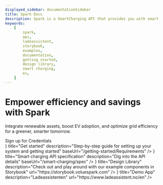 ```yaml
---
displayed_sidebar: documentationSidebar
title: Spark Docs
description: Spark is a SmartCharging API that provides you with smart charging recommendations that are optimized for cost and efficiency.
keywords:
    [
        spark,
        api,
        ladeassistent,
        storybook,
        examples,
        documentation,
        getting started,
        design library,
        smart charging,
        ev,
    ]
---
```



# Empower efficiency and savings with Spark

<div style={{ display: 'grid', gridTemplateColumns: '40% 60%' }}>
    <div>
        <p style={{ fontSize: '21px' }}>
            Integrate renewable assets, boost EV adoption, and optimize grid
            efficiency for a greener, smarter tomorrow.
        </p>
        <div style={{ marginTop: '3.8125rem', marginBottom: '6.3125rem' }}>
            <ButtonLink href="https://example.com">
                Sign up for Credentials
            </ButtonLink>
        </div>
    </div>
    <IntroductionImage />
</div>

<Grid>
    <Card
        icon={<Rocket />}
        title="Get started"
        description="Step-by-step guide for setting up your system and getting started"
        baseUrl="/getting-started/Requirements"
    />
    <Card
        icon={<Network />}
        title="Smart charging API specification"
        description="Dig into the API details"
        baseUrl="/smart-charging/spec"
    />
    <Card
        icon={<Puzzle />}
        title="Design Library"
        description="Check out and play around with our example components in Storybook"
        url="https://storybook.voluespark.com"
    />
    <Card
        icon={<Lightning />}
        title="Demo App"
        description="Ladeassistenten"
        url="https://www.ladeassistent.no/en"
    />
</Grid>
